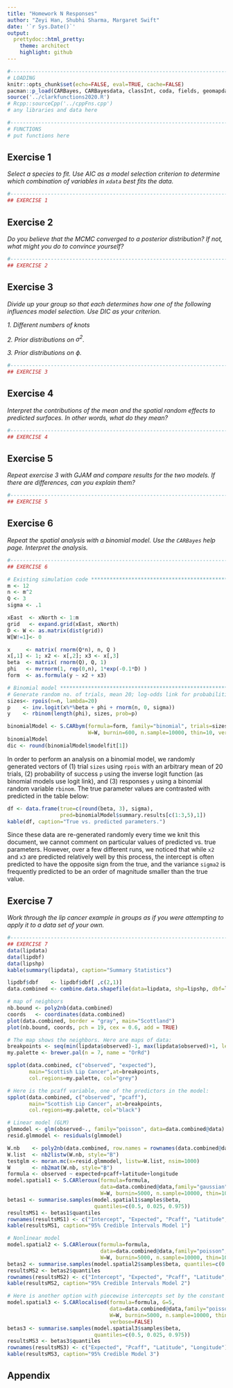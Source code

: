 ```yaml
---
title: "Homework N Responses"
author: "Zeyi Han, Shubhi Sharma, Margaret Swift"
date: '`r Sys.Date()`'
output:
  prettydoc::html_pretty:
    theme: architect
    highlight: github
---
```


```r
#----------------------------------------------------------------------------
# LOADING
knitr::opts_chunk$set(echo=FALSE, eval=TRUE, cache=FALSE)
pacman::p_load(CARBayes, CARBayesdata, classInt, coda, fields, geomapdata, geoR, gjam, gtools, knitr, lattice, mapdata, maps, maptools, MASS, MBA, plyr, RANN, RColorBrewer, reshape2, rgdal, sp, spBayes, spdep)
source('../clarkfunctions2020.R')
# Rcpp::sourceCpp('../cppFns.cpp')
# any libraries and data here

#----------------------------------------------------------------------------
# FUNCTIONS
# put functions here

```


## Exercise 1 {#q1}

_Select a species to fit.  Use AIC as a model selection criterion to determine which combination of variables in `xdata` best fits the data._

```r
#----------------------------------------------------------------------------
## EXERCISE 1

```


## Exercise 2 {#q2}

_Do you believe that the MCMC converged to a posterior distribution?  If not, what might you do to convince yourself?_

```r
#----------------------------------------------------------------------------
## EXERCISE 2

```


## Exercise 3 {#q3}


_Divide up your group so that each determines how one of the following influences model selection.  Use DIC as your criterion._

_1. Different numbers of knots_

_2. Prior distributions on $\sigma^2$._

_3. Prior distributions on $\phi$._

```r
#----------------------------------------------------------------------------
## EXERCISE 3

```


## Exercise 4 {#q4}

_Interpret the contributions of the mean and the spatial random effects to predicted surfaces.  In other words, what do they mean?_

```r
#----------------------------------------------------------------------------
## EXERCISE 4

```


## Exercise 5 {#q5}

_Repeat exercise 3 with GJAM and compare results for the two models.  If there are differences, can you explain them?_

```r
#----------------------------------------------------------------------------
## EXERCISE 5

```

## Exercise 6 {#q6}

_Repeat the spatial analysis with a binomial model.  Use the `CARBayes` help page.  Interpret the analysis._

```r
#----------------------------------------------------------------------------
## EXERCISE 6

# Existing simulation code **************************************************
m <- 12
n <- m^2
Q <- 3
sigma <- .1

xEast  <- xNorth <- 1:m
grid   <- expand.grid(xEast, xNorth)
D <- W <- as.matrix(dist(grid))
W[W!=1]<- 0  

x     <- matrix( rnorm(Q*n), n, Q )
x[,1] <- 1; x2 <- x[,2]; x3 <- x[,3]
beta  <- matrix( rnorm(Q), Q, 1)
phi   <- mvrnorm(1, rep(0,n), 1*exp(-0.1*D) )
form  <- as.formula(y ~ x2 + x3)

# Binomial model ************************************************************
# Generate random no. of trials, mean 20; log-odds link for probabilities
sizes<- rpois(n=n, lambda=20)
p    <- inv.logit(x%*%beta + phi + rnorm(n, 0, sigma))
y    <- rbinom(length(phi), sizes, prob=p)

binomialModel <- S.CARbym(formula=form, family="binomial", trials=sizes,
                          W=W, burnin=600, n.sample=10000, thin=10, verbose=F)
binomialModel
dic <- round(binomialModel$modelfit[1])
```

In order to perform an analysis on a binomial model, we randomly generated vectors of (1) trial `sizes` using `rpois` with an arbitrary mean of 20 trials, (2) probability of success `p` using the inverse logit function (as binomial models use logit link), and (3) responses `y` using a binomial random variable `rbinom`. The true parameter values are contrasted with predicted in the table below:

```r
df <- data.frame(true=c(round(beta, 3), sigma),
                 pred=binomialModel$summary.results[c(1:3,5),1])
kable(df, caption="True vs. predicted parameters.")
```

Since these data are re-generated randomly every time we knit this document, we cannot comment on particular values of predicted vs. true parameters. However, over a few different runs, we noticed that while `x2` and `x3` are predicted relatively well by this process, the intercept is often predicted to have the opposite sign from the true, and the variance `sigma2` is frequently predicted to be an order of magnitude smaller than the true value. 


## Exercise 7 {#q7}
_Work through the lip cancer example in groups as if you were attempting to apply it to a data set of your own._

```r
#----------------------------------------------------------------------------
## EXERCISE 7
data(lipdata)
data(lipdbf)
data(lipshp)
kable(summary(lipdata), caption="Summary Statistics")

lipdbf$dbf    <- lipdbf$dbf[ ,c(2,1)]
data.combined <- combine.data.shapefile(data=lipdata, shp=lipshp, dbf=lipdbf)

# map of neighbors
nb.bound <- poly2nb(data.combined) 
coords   <- coordinates(data.combined)
plot(data.combined, border = "gray", main="Scottland")
plot(nb.bound, coords, pch = 19, cex = 0.6, add = TRUE)

# The map shows the neighbors. Here are maps of data:
breakpoints <- seq(min(lipdata$observed)-1, max(lipdata$observed)+1, length.out=8)
my.palette <- brewer.pal(n = 7, name = "OrRd")

spplot(data.combined, c("observed", "expected"), 
       main="Scottish Lip Cancer",at=breakpoints,
       col.regions=my.palette, col="grey")

# Here is the pcaff variable, one of the predictors in the model:
spplot(data.combined, c("observed", "pcaff"), 
       main="Scottish Lip Cancer", at=breakpoints,
       col.regions=my.palette, col="black")

# Linear model (GLM)
glmmodel <- glm(observed~., family="poisson", data=data.combined@data)
resid.glmmodel <- residuals(glmmodel)

W.nb    <- poly2nb(data.combined, row.names = rownames(data.combined@data))
W.list  <- nb2listw(W.nb, style="B")
testglm <- moran.mc(x=resid.glmmodel, listw=W.list, nsim=1000)
W       <- nb2mat(W.nb, style="B")
formula <- observed ~ expected+pcaff+latitude+longitude
model.spatial1 <- S.CARleroux(formula=formula,
                              data=data.combined@data,family="gaussian", 
                              W=W, burnin=5000, n.sample=10000, thin=10, verbose=F)
betas1 <- summarise.samples(model.spatial1$samples$beta, 
                            quantiles=c(0.5, 0.025, 0.975))
resultsMS1 <- betas1$quantiles
rownames(resultsMS1) <- c("Intercept", "Expected", "Pcaff", "Latitude", "Longitude")
kable(resultsMS1, caption="95% Credible Intervals Model 1")

# Nonlinear model
model.spatial2 <- S.CARleroux(formula=formula,
                              data=data.combined@data,family="poisson", 
                              W=W, burnin=5000, n.sample=10000, thin=10, verbose=FALSE)
betas2 <- summarise.samples(model.spatial2$samples$beta, quantiles=c(0.5, 0.025, 0.975))
resultsMS2 <- betas2$quantiles
rownames(resultsMS2) <- c("Intercept", "Expected", "Pcaff", "Latitude", "Longitude")
kable(resultsMS2, caption="95% Credible Intervals Model 2")

# Here is another option with piecewise intercepts set by the constant G.
model.spatial3 <- S.CARlocalised(formula=formula, G=5,
                                 data=data.combined@data,family="poisson", 
                                 W=W, burnin=5000, n.sample=10000, thin=10,
                                 verbose=FALSE)
betas3 <- summarise.samples(model.spatial3$samples$beta, 
                            quantiles=c(0.5, 0.025, 0.975))
resultsMS3 <- betas3$quantiles
rownames(resultsMS3) <- c("Expected", "Pcaff", "Latitude", "Longitude")
kable(resultsMS3, caption="95% Credible Model 3")
```


## Appendix {#appendix}

```r
```


